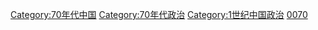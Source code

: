 [[Category:70年代中国|Category:70年代中国]]
[[Category:70年代政治|Category:70年代政治]]
[[Category:1世纪中国政治|Category:1世纪中国政治]]
[[Category:各年代中国政治|0070]]